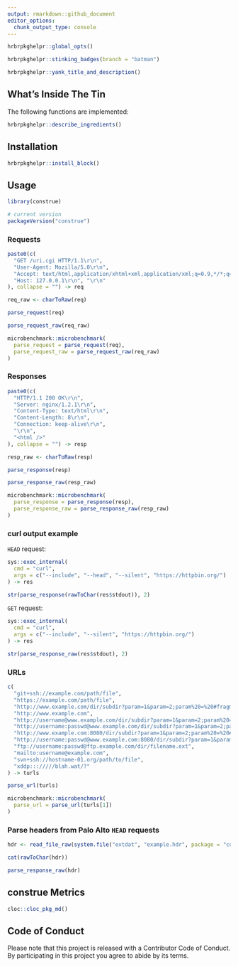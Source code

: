 ```yaml
---
output: rmarkdown::github_document
editor_options: 
  chunk_output_type: console
---
```

```r
hrbrpkghelpr::global_opts()
```

```r
hrbrpkghelpr::stinking_badges(branch = "batman")
```

```r
hrbrpkghelpr::yank_title_and_description()
```

## What's Inside The Tin

The following functions are implemented:

```r
hrbrpkghelpr::describe_ingredients()
```

## Installation

```r
hrbrpkghelpr::install_block()
```

## Usage

```r
library(construe)

# current version
packageVersion("construe")

```

### Requests

```r
paste0(c(
  "GET /uri.cgi HTTP/1.1\r\n",
  "User-Agent: Mozilla/5.0\r\n",
  "Accept: text/html,application/xhtml+xml,application/xml;q=0.9,*/*;q=0.8\r\n",
  "Host: 127.0.0.1\r\n", "\r\n"
), collapse = "") -> req

req_raw <- charToRaw(req)

parse_request(req)

parse_request_raw(req_raw)

microbenchmark::microbenchmark(
  parse_request = parse_request(req),
  parse_request_raw = parse_request_raw(req_raw)
)
```


### Responses

```r
paste0(c(
  "HTTP/1.1 200 OK\r\n",
  "Server: nginx/1.2.1\r\n",
  "Content-Type: text/html\r\n",
  "Content-Length: 8\r\n",
  "Connection: keep-alive\r\n",
  "\r\n",
  "<html />"
), collapse = "") -> resp

resp_raw <- charToRaw(resp)

parse_response(resp)

parse_response_raw(resp_raw)

microbenchmark::microbenchmark(
  parse_response = parse_response(resp),
  parse_response_raw = parse_response_raw(resp_raw)
)
```

### curl output example

`HEAD` request:

```r
sys::exec_internal(
  cmd = "curl", 
  args = c("--include", "--head", "--silent", "https://httpbin.org/")
) -> res

str(parse_response(rawToChar(res$stdout)), 2)
```

`GET` request:

```r
sys::exec_internal(
  cmd = "curl", 
  args = c("--include", "--silent", "https://httpbin.org/")
) -> res

str(parse_response_raw(res$stdout), 2)
```

### URLs

```r
c(
  "git+ssh://example.com/path/file",
  "https://example.com/path/file",
  "http://www.example.com/dir/subdir?param=1&param=2;param%20=%20#fragment",
  "http://www.example.com",
  "http://username@www.example.com/dir/subdir?param=1&param=2;param%20=%20#fragment",
  "http://username:passwd@www.example.com/dir/subdir?param=1&param=2;param%20=%20#fragment",
  "http://www.example.com:8080/dir/subdir?param=1&param=2;param%20=%20#fragment",
  "http://username:passwd@www.example.com:8080/dir/subdir?param=1&param=2;param%20=%20#fragment",
  "ftp://username:passwd@ftp.example.com/dir/filename.ext",
  "mailto:username@example.com",
  "svn+ssh://hostname-01.org/path/to/file",
  "xddp::://///blah.wat/?"
) -> turls

parse_url(turls)

microbenchmark::microbenchmark(
  parse_url = parse_url(turls[1])
)
```

### Parse headers from Palo Alto `HEAD` requests

```r
hdr <- read_file_raw(system.file("extdat", "example.hdr", package = "construe"))

cat(rawToChar(hdr))

parse_response_raw(hdr)
```

## construe Metrics

```r
cloc::cloc_pkg_md()
```

## Code of Conduct

Please note that this project is released with a Contributor Code of Conduct. 
By participating in this project you agree to abide by its terms.
